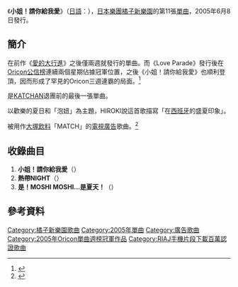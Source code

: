 {{Infobox Single |
| Name           = 小姐！請你給我愛<br />{{lang|ja|お願い!セニョリータ}}
| Artist         = [[橘子新樂園|橘子新樂園]] 
| Album          = [[ИATURAL|ИATURAL]]
| Released       = 2005年6月8日
| Format         = 
| Recorded       =  
| Genre          = [[J-POP|J-POP]]
| Length         = 
| Label          = [[gr8!_records|gr8! records]]
| Writer         = 
| Producer       = {{lang|ja|[[シライシ紗トリ|シライシ紗トリ]]}}
| Certification  = 
| Chart position = *週間最高排行第1位（[[Oricon公信榜|Oricon]]）
*2005年度年間排行第11位（[[Oricon公信榜|Oricon]]）
| Last single    = [[愛的大行進|愛的大行進]] <br /> （2005年） |
| This single    = '''小姐！請你給我愛''' <br /> （2005年） |
| Next single    = [[羈絆_(橘子新樂園單曲)|羈絆]]<br />（[2005年） 
}}
《'''小姐！請你給我愛'''》（[[日語|日語]]：{{lang|ja|'''お願い!セニョリータ'''}}），[[日本|日本]][[樂團|樂團]][[橘子新樂園|橘子新樂園]]的第11張[[單曲|單曲]]，2005年6月8日發行。

==簡介==
在前作《[[愛的大行進|愛的大行進]]》之後僅兩週就發行的單曲。而《Love Parade》發行後在[[Oricon公信榜|Oricon公信榜]]連續兩個星期佔據冠軍位置，之後《小姐！請你給我愛》也順利登頂，因而形成了罕見的Oricon三週連霸的局面。<ref>[http://ryukyushimpo.jp/news/storyid-3175-storytopic-6.html {{lang|ja|オレンジレンジ、３週連続首位　オリコンチャート}}] {{Wayback|url=http://ryukyushimpo.jp/news/storyid-3175-storytopic-6.html |date=20091214050409 }}</ref>

是[[北尾一人|KATCHAN]]退團前的最後一張單曲。

以歡樂的夏日和「泡妞」為主題，HIROKI說這首歌描寫「在[[西班牙|西班牙]]的盛夏印象」。

被用作[[大塚飲料|大塚飲料]]「MATCH」的[[電視廣告|電視廣告]]歌曲。<ref>[http://www.rbbtoday.com/article/2005/06/07/23251.html {{lang|ja|ORANGE RANGE「お願い！セニョリータ」VC3曲まとめて無料公開}}]</ref>

==收錄曲目==
# '''小姐！請你給我愛'''（{{lang|ja|お願い!セニョリータ}}）
# '''熱帶NIGHT'''（{{lang|ja|ねったいナイト}}）
# '''是！MOSHI MOSHI…是夏天！'''（{{lang|ja|はい!もしもし…夏です!}}）

==參考資料==
{{reflist}}

{{ORANGE RANGE}}
{{Oricon單曲週榜冠軍 (2005年)|2005年6月20日}}

{{DEFAULTSORT:Onegai! Señorita}}
[[Category:橘子新樂園歌曲|Category:橘子新樂園歌曲]]
[[Category:2005年單曲|Category:2005年單曲]]
[[Category:廣告歌曲|Category:廣告歌曲]]
[[Category:2005年Oricon單曲週榜冠軍作品|Category:2005年Oricon單曲週榜冠軍作品]]
[[Category:RIAJ手機片段下載百萬認證歌曲|Category:RIAJ手機片段下載百萬認證歌曲]]